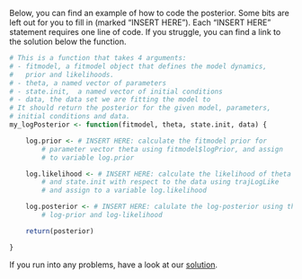 Below, you can find an example of how to code the posterior. Some bits are left out for you to fill in (marked "INSERT HERE"). Each "INSERT HERE" statement requires one line of code. If you struggle, you can find a link to the solution below the function.

```r
# This is a function that takes 4 arguments:
# - fitmodel, a fitmodel object that defines the model dynamics,
#   prior and likelihoods.
# - theta, a named vector of parameters
# - state.init,  a named vector of initial conditions
# - data, the data set we are fitting the model to
# It should return the posterior for the given model, parameters,
# initial conditions and data.
my_logPosterior <- function(fitmodel, theta, state.init, data) {

    log.prior <- # INSERT HERE: calculate the fitmodel prior for
        # parameter vector theta using fitmodel$logPrior, and assign
        # to variable log.prior

    log.likelihood <- # INSERT HERE: calculate the likelihood of theta
        # and state.init with respect to the data using trajLogLike
        # and assign to a variable log.likelihood

    log.posterior <- # INSERT HERE: calulate the log-posterior using the
        # log-prior and log-likelihood

    return(posterior)

}

```

If you run into any problems, have a look at our [solution](posterior_example_solution.md).

